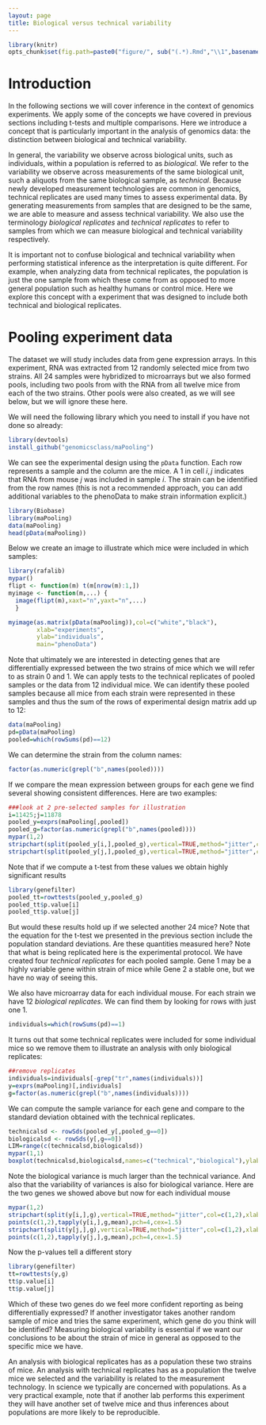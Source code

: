 ```yaml
---
layout: page
title: Biological versus technical variability
---
```


```r
library(knitr)
opts_chunk$set(fig.path=paste0("figure/", sub("(.*).Rmd","\\1",basename(knitr:::knit_concord$get('infile'))), "-"))
```


# Introduction

In the following sections we will cover inference in the context of genomics experiments. We apply some of the concepts we have covered in previous sections including t-tests and multiple comparisons. Here we introduce a concept that is particularly important in the analysis of genomics data: the distinction between biological and technical variability. 
 
In general, the variability we observe across biological units, such as individuals, within a population is referred to as _biological_. We refer to the variability we observe across measurements of the same biological unit, such a aliquots from the same biological sample, as _technical_. Because newly developed measurement technologies are common in genomics, technical replicates are used many times to assess experimental data. By generating measurements from samples that are designed to be the same, we are able to measure and assess technical variability. We also use the terminology _biological replicates_ and _technical replicates_ to refer to samples from which we can measure biological and technical variability respectively.

It is important not to confuse biological and technical variability when performing statistical inference as the interpretation is quite different. For example, when analyzing data from technical replicates, the population is just the one sample from which these come from as opposed to more general population such as healthy humans or control mice. Here we explore this concept with a experiment that was designed to include both technical and biological replicates.


# Pooling experiment data

The dataset we will study includes data from gene expression arrays. In this experiment, RNA was extracted from 12 randomly selected mice from two strains. All 24 samples were hybridized to microarrays but we also formed pools, including two pools from with the RNA from all twelve mice from each of the two strains. Other pools were also created, as we will see below, but we will ignore these here.

We will need the following library which you need to install if you have not done so already:
```r
library(devtools)
install_github("genomicsclass/maPooling")
```

 We can see the experimental design using the `pData` function. Each row represents a sample and the column are the mice. A 1 in cell $i,j$ indicates that RNA from mouse $j$ was included in sample $i$. The strain can be identified from the row names (this is not a recommended approach, you can add additional variables to the phenoData to make strain information explicit.)
 
```r
library(Biobase)
library(maPooling)
data(maPooling)
head(pData(maPooling))
```

Below we create an image to illustrate which mice were included in which samples:
```r
library(rafalib)
mypar()
flipt <- function(m) t(m[nrow(m):1,])
myimage <- function(m,...) {
  image(flipt(m),xaxt="n",yaxt="n",...)
  }

myimage(as.matrix(pData(maPooling)),col=c("white","black"),
        xlab="experiments",
        ylab="individuals",
        main="phenoData")
```

Note that ultimately we are interested in detecting genes that are differentially expressed between the two strains of mice which we will refer to as strain 0 and 1. We can apply tests to the technical replicates of  pooled samples or the data from 12 individual mice. We can identify these pooled samples because all mice from each strain were represented in these samples and thus the sum of the rows of experimental design matrix add up to 12:
```r
data(maPooling)
pd=pData(maPooling)
pooled=which(rowSums(pd)==12)
```

We can determine the strain from the column names:
```r
factor(as.numeric(grepl("b",names(pooled))))
```

If we compare the mean expression between groups for each gene we find several showing consistent differences. Here are two examples: 

```r
###look at 2 pre-selected samples for illustration
i=11425;j=11878
pooled_y=exprs(maPooling[,pooled])
pooled_g=factor(as.numeric(grepl("b",names(pooled))))
mypar(1,2)
stripchart(split(pooled_y[i,],pooled_g),vertical=TRUE,method="jitter",col=c(1,2),main="Gene 1",xlab="Group",pch=15)
stripchart(split(pooled_y[j,],pooled_g),vertical=TRUE,method="jitter",col=c(1,2),main="Gene 2",xlab="Group",pch=15)
```

Note that if we compute a t-test from these values we obtain highly significant results
```r
library(genefilter)
pooled_tt=rowttests(pooled_y,pooled_g)
pooled_tt$p.value[i]
pooled_tt$p.value[j]
```
But would these results hold up if we selected another 24 mice? Note that the equation for the t-test we presented in the previous section include the population standard deviations. Are these quantities measured here? Note that what is being replicated here is the experimental protocol. We have created four _technical replicates_ for each pooled sample. Gene 1 may be a highly variable gene within strain of mice while  Gene 2 a stable one, but we have no way of seeing this. 

We also have microarray data for each individual mouse. For each strain we have 12 _biological replicates_. We can find them by looking for rows with just one 1.

```r
individuals=which(rowSums(pd)==1)
```
It turns out that some technical replicates were included for some individual mice so we remove them to illustrate an analysis with only biological replicates:

```r
##remove replicates
individuals=individuals[-grep("tr",names(individuals))]
y=exprs(maPooling)[,individuals]
g=factor(as.numeric(grepl("b",names(individuals))))
```

We can compute the sample variance for each gene and compare to the standard deviation obtained with the technical replicates.
```r
technicalsd <- rowSds(pooled_y[,pooled_g==0])
biologicalsd <- rowSds(y[,g==0])
LIM=range(c(technicalsd,biologicalsd))
mypar(1,1)
boxplot(technicalsd,biologicalsd,names=c("technical","biological"),ylab="standard deviation")
```

Note the biological variance is much larger than the technical variance. And also that the variability of variances is also for biological variance. Here are the two genes we showed above but now for each individual mouse 

```r
mypar(1,2)
stripchart(split(y[i,],g),vertical=TRUE,method="jitter",col=c(1,2),xlab="Gene 1",pch=15)
points(c(1,2),tapply(y[i,],g,mean),pch=4,cex=1.5)
stripchart(split(y[j,],g),vertical=TRUE,method="jitter",col=c(1,2),xlab="Gene 2",pch=15)
points(c(1,2),tapply(y[j,],g,mean),pch=4,cex=1.5)
```

Now the p-values tell a different story
```r
library(genefilter)
tt=rowttests(y,g)
tt$p.value[i]
tt$p.value[j]
```

Which of these two genes do we feel more confident reporting as being differentially expressed? If another investigator takes another random sample of mice and tries the same experiment, which gene do you think will be identified? Measuring biological variability is essential if we want our conclusions to be about the strain of mice in general as opposed to the specific mice we have. 

An analysis with biological replicates has as a population these two strains of mice. An analysis with technical replicates has as a population the twelve mice we selected and the variability is related to the measurement technology. In science we typically are concerned with populations. As a very practical example, note that if another lab performs this experiment they will have another set of twelve mice and thus inferences about populations are more likely to be reproducible.
